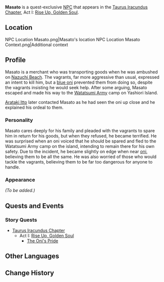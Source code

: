 {{Meta
<!-- REMOVE THIS TEMPLATE AFTER ADDING MISSING INFO -->
|missing_NPC_profile  = yes
}}
{{Character Infobox
|type             = Quest NPC
|image            = NPC Masato.png
|region           = Inazuma
}}
'''Masato''' is a quest-exclusive [[NPC]] that appears in the [[Taurus Iracundus Chapter]], Act I: [[Rise Up, Golden Soul]].

==Location==
<gallery hideaddbutton="true" captionalign="center">
NPC Location Masato.png|Masato's location
NPC Location Masato Context.png|Additional context
</gallery>

==Profile==
Masato is a merchant who was transporting goods when he was ambushed on [[Nazuchi Beach]]. The vagrants, far more aggressive than usual, expressed an intent to kill him, but a [[Takuya|blue oni]] prevented them from doing so, despite the vagrants insisting he would seek help. After some arguing, Masato escaped and made his way to the [[Watatsumi Army]] camp on Yashiori Island.

[[Arataki Itto]] later contacted Masato as he had seen the oni up close and he explained his ordeal to them.

===Personality===
Masato cares deeply for his family and pleaded with the vagrants to spare him in return for his goods, but when they refused, he became terrified. He was surprised when an oni voiced that he should be spared and fled to the Watatsumi Army camp on the island, intending to remain there for his own safety. Due to the incident, he became slightly on edge when near [[oni]], believing them to be all the same. He was also worried of those who would tackle the vagrants, believing them to be far too dangerous for anyone to handle.

===Appearance===
''(To be added.)''

==Quests and Events==
===Story Quests===
* [[Taurus Iracundus Chapter]]
** Act I: [[Rise Up, Golden Soul]]
*** [[The Oni's Pride]]

==Other Languages==
{{Other Languages
|default_hidden = 1
|en      = Masato
|zhs     = 正人
|zhs_rm  = Zhèngrén
|zht     = 正人
|zht_rm  = Zhèngrén
|ja      = 正人
|ja_rm   = Masato
|ko      = 마사토
|ko_rm   = Masato
|es      = Masato
|fr      = Masato
|ru      = Масато
|th      = Masato
|vi      = Masato
|de      = Masato
|id      = Masato
|pt      = Masato
}}

==Change History==
{{Change History|2.3}}
<!--
==References==
{{Reflist}}-->